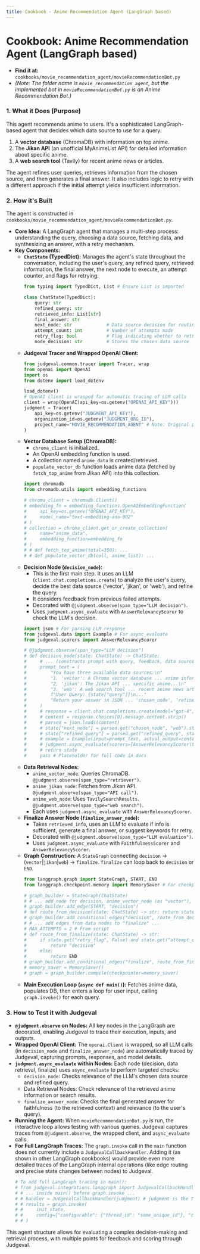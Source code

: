 ```yaml
---
title: Cookbook - Anime Recommendation Agent (LangGraph based)
---
```


# Cookbook: Anime Recommendation Agent (LangGraph based)

*   **Find it at:** `cookbooks/movie_recommendation_agent/movieRecommendationBot.py`
*   *(Note: The folder name is `movie_recommendation_agent`, but the implemented bot in `movieRecommendationBot.py` is an Anime Recommendation Bot.)*

### 1. What it Does (Purpose)

This agent recommends anime to users. It's a sophisticated LangGraph-based agent that decides which data source to use for a query:
1.  A **vector database** (ChromaDB) with information on top anime.
2.  The **Jikan API** (an unofficial MyAnimeList API) for detailed information about specific anime.
3.  A **web search tool** (Tavily) for recent anime news or articles.

The agent refines user queries, retrieves information from the chosen source, and then generates a final answer. It also includes logic to retry with a different approach if the initial attempt yields insufficient information.

### 2. How it's Built

The agent is constructed in `cookbooks/movie_recommendation_agent/movieRecommendationBot.py`.

*   **Core Idea:** A LangGraph agent that manages a multi-step process: understanding the query, choosing a data source, fetching data, and synthesizing an answer, with a retry mechanism.
*   **Key Components:**
    *   **`ChatState` (TypedDict):** Manages the agent's state throughout the conversation, including the user's query, any refined query, retrieved information, the final answer, the next node to execute, an attempt counter, and flags for retrying.
        ```python
        from typing import TypedDict, List # Ensure List is imported

        class ChatState(TypedDict):
            query: str
            refined_query: str
            retrieved_info: List[str]
            final_answer: str
            next_node: str             # Data source decision for routing
            attempt_count: int         # Number of attempts made
            retry_flag: bool           # Flag indicating whether to retry
            node_decision: str         # Stores the chosen data source
        ```
    *   **Judgeval Tracer and Wrapped OpenAI Client:**
        ```python
        from judgeval.common.tracer import Tracer, wrap
        from openai import OpenAI 
        import os
        from dotenv import load_dotenv

        load_dotenv()
        # OpenAI client is wrapped for automatic tracing of LLM calls
        client = wrap(OpenAI(api_key=os.getenv("OPENAI_API_KEY"))) 
        judgment = Tracer(
            api_key=os.getenv("JUDGMENT_API_KEY"),
            organization_id=os.getenv("JUDGMENT_ORG_ID"),
            project_name="MOVIE_RECOMMENDATION_AGENT" # Note: Original project name
        )
        ```
    *   **Vector Database Setup (ChromaDB):**
        *   `chroma_client` is initialized.
        *   An OpenAI embedding function is used.
        *   A collection named `anime_data` is created/retrieved.
        *   `populate_vector_db` function loads anime data (fetched by `fetch_top_anime` from Jikan API) into this collection.
        ```python
        import chromadb
        from chromadb.utils import embedding_functions

        # chroma_client = chromadb.Client()
        # embedding_fn = embedding_functions.OpenAIEmbeddingFunction(
        #     api_key=os.getenv("OPENAI_API_KEY"),
        #     model_name="text-embedding-ada-002"
        # )
        # collection = chroma_client.get_or_create_collection(
        #     name="anime_data",
        #     embedding_function=embedding_fn
        # )
        # # def fetch_top_anime(total=350): ... 
        # # def populate_vector_db(coll, anime_list): ...
        ```
    *   **Decision Node (`decision_node`):**
        *   This is the first main step. It uses an LLM (`client.chat.completions.create`) to analyze the user's query, decide the best data source ('vector', 'jikan', or 'web'), and refine the query.
        *   It considers feedback from previous failed attempts.
        *   Decorated with `@judgment.observe(span_type="LLM decision")`.
        *   Uses `judgment.async_evaluate` with `AnswerRelevancyScorer` to check the LLM's decision.
        ```python
        import json # For parsing LLM response
        from judgeval.data import Example # For async_evaluate
        from judgeval.scorers import AnswerRelevancyScorer

        # @judgment.observe(span_type="LLM decision")
        # def decision_node(state: ChatState) -> ChatState:
        #     # ... (constructs prompt with query, feedback, data source options) ...
        #     prompt_text = (
        #         "You have three available data sources:\n"
        #         "1. 'vector': A Chroma vector database ... anime information.\n"
        #         "2. 'jikan': The Jikan API ... specific anime...\n"
        #         "3. 'web': A web search tool ... recent anime news articles.\n..."
        #         f"User Query: {state["query"]}\n..."
        #         "Return your answer in JSON ... 'chosen_node', 'refined_query'..."
        #     )
        #     # response = client.chat.completions.create(model="gpt-4", messages=[...])
        #     # content = response.choices[0].message.content.strip()
        #     # parsed = json.loads(content)
        #     # state["next_node"] = parsed.get("chosen_node", "web").strip().lower()
        #     # state["refined_query"] = parsed.get("refined_query", state["query"]).strip()
        #     # example = Example(input=prompt_text, actual_output=content)
        #     # judgment.async_evaluate(scorers=[AnswerRelevancyScorer(threshold=0.5)], example=example, model="gpt-4.1")
        #     # return state
        #     pass # Placeholder for full code in docs
        ```
    *   **Data Retrieval Nodes:**
        *   `anime_vector_node`: Queries ChromaDB. `@judgment.observe(span_type="retriever")`.
        *   `anime_jikan_node`: Fetches from Jikan API. `@judgment.observe(span_type="API call")`.
        *   `anime_web_node`: Uses `TavilySearchResults`. `@judgment.observe(span_type="web search")`.
        *   Each uses `judgment.async_evaluate` with `AnswerRelevancyScorer`.
    *   **Finalize Answer Node (`finalize_answer_node`):**
        *   Takes `retrieved_info`, uses an LLM to evaluate if info is sufficient, generate a final answer, or suggest keywords for retry.
        *   Decorated with `@judgment.observe(span_type="LLM evaluation")`.
        *   Uses `judgment.async_evaluate` with `FaithfulnessScorer` and `AnswerRelevancyScorer`.
    *   **Graph Construction:** A `StateGraph` connecting `decision` -> (`vector`|`jikan`|`web`) -> `finalize`. `finalize` can loop back to `decision` or `END`.
        ```python
        from langgraph.graph import StateGraph, START, END
        from langgraph.checkpoint.memory import MemorySaver # For checkpointer

        # graph_builder = StateGraph(ChatState)
        # # ... add_node for decision, anime_vector_node (as "vector"), anime_jikan_node (as "jikan"), etc. ...
        # graph_builder.add_edge(START, "decision")
        # def route_from_decision(state: ChatState) -> str: return state["next_node"]
        # graph_builder.add_conditional_edges("decision", route_from_decision, {...})
        # # ... add edges from data nodes to "finalize" ...
        # MAX_ATTEMPTS = 2 # From script
        # def route_from_finalize(state: ChatState) -> str:
        #     if state.get("retry_flag", False) and state.get("attempt_count", 0) < MAX_ATTEMPTS:
        #         return "decision"
        #     else:
        #         return END
        # graph_builder.add_conditional_edges("finalize", route_from_finalize, {...})
        # memory_saver = MemorySaver()
        # graph = graph_builder.compile(checkpointer=memory_saver)
        ```
    *   **Main Execution Loop (`async def main()`):** Fetches anime data, populates DB, then enters a loop for user input, calling `graph.invoke()` for each query.

### 3. How to Test it with Judgeval

*   **`@judgment.observe` on Nodes:** All key nodes in the LangGraph are decorated, enabling Judgeval to trace their execution, inputs, and outputs.
*   **Wrapped OpenAI Client:** The `openai.Client` is wrapped, so all LLM calls (in `decision_node` and `finalize_answer_node`) are automatically traced by Judgeval, capturing prompts, responses, and model details.
*   **`judgment.async_evaluate` within Nodes:** Each node (decision, data retrieval, finalize) uses `async_evaluate` to perform targeted checks:
    *   `decision_node`: Checks relevance of the LLM's chosen data source and refined query.
    *   Data Retrieval Nodes: Check relevance of the retrieved anime information or search results.
    *   `finalize_answer_node`: Checks the final generated answer for faithfulness (to the retrieved context) and relevance (to the user's query).
*   **Running the Agent:** When `movieRecommendationBot.py` is run, the interactive loop allows testing with various queries. Judgeval captures traces from `@judgment.observe`, the wrapped client, and `async_evaluate` calls.
*   **For Full LangGraph Traces:** The `graph.invoke` call in the `main` function does not currently include a `JudgevalCallbackHandler`. Adding it (as shown in other LangGraph cookbooks) would provide even more detailed traces of the LangGraph internal operations (like edge routing and precise state changes between nodes) to Judgeval.
    ```python
    # To add full LangGraph tracing in main():
    # from judgeval.integrations.langgraph import JudgevalCallbackHandler
    # # ... inside main() before graph.invoke ...
    # # handler = JudgevalCallbackHandler(judgment) # judgment is the Tracer instance
    # # results = graph.invoke(
    # #     init_state,
    # #     config={"configurable": {"thread_id": "some_unique_id"}, "callbacks": [handler]}
    # # )
    ```

This agent structure allows for evaluating a complex decision-making and retrieval process, with multiple points for feedback and scoring through Judgeval.

